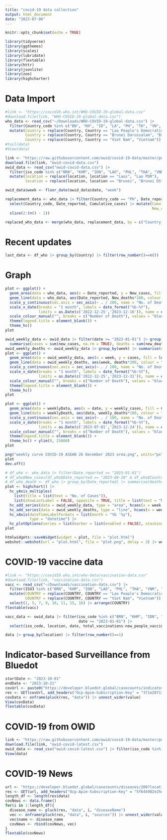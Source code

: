 ```yaml
---
title: "covid-19 data collection"
output: html_document
date: "2023-07-06"
---
```


```r
knitr::opts_chunk$set(echo = TRUE)
```

```r
library(tidyverse)
library(ggthemes)
library(scales)
library(lubridate)
library(flextable)
library(httr)
library(jsonlite)
library(zoo)
library(highcharter)
```

# Data Import

```r
#link <- "https://covid19.who.int/WHO-COVID-19-global-data.csv"
#download.file(link, "WHO-COVID-19-global-data.csv")
who_data <- read_csv("~/Downloads/WHO-COVID-19-global-data.csv") |> 
  filter(Country_code %in% c("BN", "KH", "ID", "LA", "PH", "TH", "VN", "MM", "SG", "MY")) |> 
  mutate(Country = replace(Country, Country == "Lao People's Democratic Republic", "Lao PDR"),
         Country = replace(Country, Country == "Brunei Darussalam", "Brunei DS"),
         Country = replace(Country, Country == "Viet Nam", "Vietnam"))
#tail(data)
#View(data)
```

```r
link <- "https://raw.githubusercontent.com/owid/covid-19-data/master/public/data/owid-covid-data.csv"
download.file(link, "owid-covid-data.csv")
owid_data <- read_csv("owid-covid-data.csv") |> 
  filter(iso_code %in% c("BRN", "KHM", "IDN", "LAO", "PHL", "THA", "VNM", "MMR", "SGP", "MYS")) |> 
  mutate(location = replace(location, location == "Laos", "Lao PDR"),
         location = replace(location, location == "Brunei", "Brunei DS"))
```

```r
owid_data$week <- floor_date(owid_data$date, "week")
```

```r
replacement_data <- who_data |> filter(Country_code == "PH", Date_reported >= "2022-12-25" & Date_reported <= "2023-08-20") |> 
  select(Country_code, Date_reported, Cumulative_cases) |> mutate(Cumulative_cases = Cumulative_cases-65079,
                                                                  New_cases = c(Cumulative_cases[1], diff(Cumulative_cases))) |> 
  slice(2:(n() - 1))
```

```r
replaced_who_data <- merge(who_data, replacement_data, by = c("Country_code", "Date_reported", "Cumulative_cases"))
```

# Recent updates
```r
last_data <- df_who |> group_by(Country) |> filter(row_number()==n())
```


# Graph

```r
plot <- ggplot() +
  geom_area(data = who_data, aes(x = Date_reported, y = New_cases, fill = Country)) + 
  geom_line(data = who_data, aes(Date_reported, New_deaths*100, colour = "Number of Death"), linetype = "solid", linewidth = 1.2) +
  scale_y_continuous(sec.axis = sec_axis(~ . / 200, name = "No. of Death"), name = "Weekly Cases") +
  scale_x_date(breaks = "1 month", labels = date_format("%b-%Y"),
               limits = as.Date(c('2022-12-25','2023-12-16')), name = element_blank()) +
  scale_colour_manual("", breaks = c("Number of Death"), values = "black") +
  theme(legend.title = element_blank()) +
  theme_hc()
plot
```

```r
owid_weekly_data <- owid_data |> filter(date >= "2023-01-01") |> group_by(location, week) |> 
  summarise(cases = sum(new_cases, na.rm = TRUE), deaths = sum(new_deaths, na.rm = TRUE)) |> ungroup()
owid_weekly_deaths <- owid_weekly_data |> group_by(week) |> summarise(deaths = sum(deaths)) |> ungroup()
plot <- ggplot() +
  geom_area(data = owid_weekly_data, aes(x = week, y = cases, fill = location)) + 
  geom_line(data = owid_weekly_deaths, aes(week, deaths*200, colour = "Number of Death"), linetype = "solid", linewidth = 1.2) +
  scale_y_continuous(sec.axis = sec_axis(~ . / 200, name = "No. of Death"), name = "Weekly Cases") +
  scale_x_date(breaks = "1 month", labels = date_format("%b-%Y"),
               limits = as.Date(c('2022-12-25','2023-12-31')), name = element_blank()) +
  scale_colour_manual("", breaks = c("Number of Death"), values = "black") +
  theme(legend.title = element_blank()) +
  theme_hc()
plot
```

```r
plot <- ggplot() +
  geom_area(data = weeklyData, aes(x = date, y = weekly_cases, fill = Country)) + 
  geom_line(data = weeklyDeath, aes(date, weekly_deaths*100, colour = "Number of Death"), linetype = "solid", linewidth = 1.2) +
  scale_y_continuous(sec.axis = sec_axis(~ . / 100, name = "No. of Death"), name = "Weekly Cases") +
  scale_x_date(breaks = "1 month", labels = date_format("%b-%Y"),
               limits = as.Date(c('2023-07-01','2023-12-24')), name = element_blank()) +
  scale_colour_manual("", breaks = c("Number of Death"), values = "black") +
  theme(legend.title = element_blank()) +
  theme_hc() + ylim(0, 25000)
plot
```

```r
png("weekly curve COVID-19 ASEAN 26 December 2023 area.png", units="px", width=3000, height=2250, res=300)
plot
dev.off()
```

```r
# df_who <- who_data |> filter(Date_reported >= "2023-01-01")
# df_who$New_cases[df_who$Date_reported == "2023-08-20" & df_who$Country_code == "PH"] <- 0
# df_who_death <- df_who |> group_by(Date_reported) |> summarise(deaths = sum(New_deaths))
plot <- highchart() |> 
  hc_yAxis_multiples(
    list(title = list(text = "No. of Cases")),
    list(showLastLabel = FALSE, opposite = TRUE, title = list(text = "No. of Deaths"))) |> 
  hc_add_series(data = owid_weekly_data, type = "area", hcaes(x = week, y = cases, group = location)) |> 
  hc_add_series(data = owid_weekly_deaths, type = "line", hcaes(x = week, y = deaths), yAxis = 1, name = "No. of Deaths", color = "black") |> 
  hc_xAxis(dateTimeLabelFormats = list(month = "%b '%y"), 
           type = "datetime") |> 
  hc_plotOptions(series = list(marker = list(enabled = FALSE), stacking = "normal"))
plot
```

```r
htmlwidgets::saveWidget(widget = plot, file = "plot.html")
webshot::webshot(url = "plot.html", file = "plot.png", delay = 3) |> webshot::resize("4000x2250")
```


# COVID-19 vaccine data

```r
#link <- "https://covid19.who.int/who-data/vaccination-data.csv"
#download.file(link, "vaccination-data.csv")
vacc <- read_csv("~/Downloads/vaccination-data.csv") |> 
  filter(ISO3 %in% c("BRN", "KHM", "IDN", "LAO", "PHL", "THA", "VNM", "MMR", "SGP", "MYS")) |>  # nolint # nolint: line_length_linter.
  mutate(COUNTRY = replace(COUNTRY, COUNTRY == "Lao People's Democratic Republic", "Lao PDR"),
         COUNTRY = replace(COUNTRY, COUNTRY == "Viet Nam", "Vietnam")) |> 
  select(1, 5, 7, 9, 10, 11, 15, 16) |> arrange(COUNTRY)
flextable(vacc)
```

```r
vacc_data <- owid_data |> filter(iso_code %in% c("BRN", "KHM", "IDN", "LAO", "PHL", "THA", "VNM", "MMR", "SGP", "MYS"),
                                 date >= "2023-01-01") |> 
  select(iso_code, location, date, total_vaccinations:new_people_vaccinated_smoothed_per_hundred)
```

```r
data |> group_by(location) |> filter(row_number()==1)
```

# Indicator-based Surveillance from Bluedot 

```r
startDate <- "2023-10-01"
endDate <- "2023-10-21"
covUrl <- paste0("https://developer.bluedot.global/casecounts/indicator-based/?diseaseIds=200&locationIds=1880251,%201605651,%201694008,%201820814,%201733045,%201643084,%201831722,%201327865,%201655842,1562822&startDate=", startDate, "&endDate=", endDate, "&api-version=v1")
res <- GET(covUrl, add_headers("Ocp-Apim-Subscription-Key" = "371e207132a2497f8e981a8d3264788b", "Cache-Control" = "no-cache")) |> content()
covData <- enframe(pluck(res, "data")) |> unnest_wider(value)
View(covData)
flextable(covData)
```

# COVID-19 from OWID

```r
link <- "https://raw.githubusercontent.com/owid/covid-19-data/master/public/data/latest/owid-covid-latest.csv"
download.file(link, "owid-covid-latest.csv")
owid_data <- read_csv("owid-covid-latest.csv") |> filter(iso_code %in% c("BRN", "KHM", "IDN", "LAO", "PHL", "THA", "VNM", "MMR", "SGP", "MYS"))
View(data)
```

# COVID-19 News
```r
url <- "https://developer.bluedot.global/casecounts/diseases/200?locationIds=1880251,%201605651,%201694008,%201820814,%201733045,%201643084,%201831722,%201327865,%201655842,1562822&startDate=2023-10-13&endDate=2023-10-19&isAggregated=false&includeSources=true&api-version=v1"
res <- GET(url, add_headers("Ocp-Apim-Subscription-Key" = "5f645982e25d4a729d7292b890a8ed31", "Cache-Control" = "no-cache")) |> content()
length_df <- length(res$data)
covNews <- data.frame()
for(i in 1:length_df){
  disease_name <- pluck(res, "data", i, "diseaseName")
  vec <- enframe(pluck(res, "data", i, "sources")) |> unnest_wider(value)
  vec$name <- disease_name
  covNews <- rbind(covNews, vec)
}
flextable(covNews)
```

